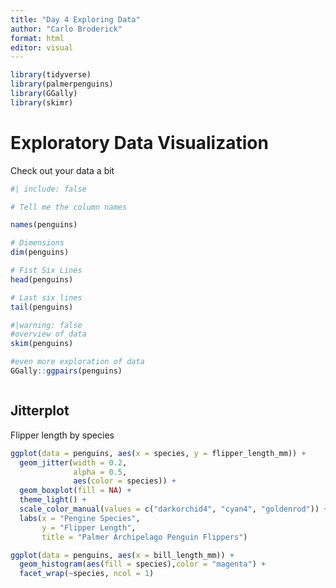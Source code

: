 ```yaml
---
title: "Day 4 Exploring Data"
author: "Carlo Broderick"
format: html
editor: visual
---
```


```r
library(tidyverse)
library(palmerpenguins)
library(GGally)
library(skimr)
```

# Exploratory Data Visualization

Check out your data a bit

```r
#| include: false

# Tell me the column names

names(penguins)

# Dimensions
dim(penguins)

# Fist Six Lines
head(penguins)

# Last six lines
tail(penguins)
```

```r

#|warning: false
#overview of data
skim(penguins)

#even more exploration of data
GGally::ggpairs(penguins)



```

## Jitterplot

Flipper length by species

```r
ggplot(data = penguins, aes(x = species, y = flipper_length_mm)) +
  geom_jitter(width = 0.2,
              alpha = 0.5,
              aes(color = species)) +
  geom_boxplot(fill = NA) +
  theme_light() +
  scale_color_manual(values = c("darkorchid4", "cyan4", "goldenrod")) +
  labs(x = "Pengine Species",
       y = "Flipper Length",
       title = "Palmer Archipelago Penguin Flippers")
```

```r
ggplot(data = penguins, aes(x = bill_length_mm)) + 
  geom_histogram(aes(fill = species),color = "magenta") +
  facet_wrap(~species, ncol = 1)
```
